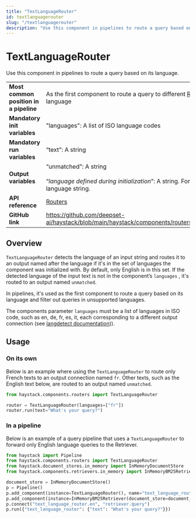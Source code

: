 ```yaml
---
title: "TextLanguageRouter"
id: textlanguagerouter
slug: "/textlanguagerouter"
description: "Use this component in pipelines to route a query based on its language."
---
```


# TextLanguageRouter

Use this component in pipelines to route a query based on its language.

|  |  |
| --- | --- |
| **Most common position in a pipeline** | As the first component to route a query to different [Retrievers](../retrievers.mdx) , based on its language |
| **Mandatory init variables** | "languages": A list of ISO language codes |
| **Mandatory run variables** | “text”: A string |
| **Output variables** | “unmatched”: A string  <br /> <br />“_language defined during initialization_”: A string. For example: "fr": French language string. |
| **API reference** | [Routers](/reference/routers-api) |
| **GitHub link** | https://github.com/deepset-ai/haystack/blob/main/haystack/components/routers/text_language_router.py |

## Overview

`TextLanguageRouter` detects the language of an input string and routes it to an output named after the language if it's in the set of languages the component was initialized with. By default, only English is in this set. If the detected language of the input text is not in the component’s `languages` , it's routed to an output named `unmatched`.

In pipelines, it's used as the first component to route a query based on its language and filter out queries in unsupported languages.

The components parameter `languages` must be a list of languages in ISO code, such as en, de, fr, es, it, each corresponding to a different output connection (see [langdetect documentation](https://github.com/Mimino666/langdetect#languages))).

## Usage

### On its own

Below is an example where using the `TextLanguageRouter` to route only French texts to an output connection named `fr`. Other texts, such as the English text below, are routed to an output named `unmatched`.

```python
from haystack.components.routers import TextLanguageRouter

router = TextLanguageRouter(languages=["fr"])
router.run(text="What's your query?")
```

### In a pipeline

Below is an example of a query pipeline that uses a `TextLanguageRouter` to forward only English language queries to the Retriever.

```python
from haystack import Pipeline
from haystack.components.routers import TextLanguageRouter
from haystack.document_stores.in_memory import InMemoryDocumentStore
from haystack.components.retrievers.in_memory import InMemoryBM25Retriever

document_store = InMemoryDocumentStore()
p = Pipeline()
p.add_component(instance=TextLanguageRouter(), name="text_language_router")
p.add_component(instance=InMemoryBM25Retriever(document_store=document_store), name="retriever")
p.connect("text_language_router.en", "retriever.query")
p.run({"text_language_router": {"text": "What's your query?"}})
```
